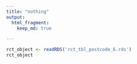 ```yaml
---
title: "nothing"
output:
  html_fragment:
    keep_md: true

---
```


```r
rct_object <- readRDS('rct_tbl_postcode_6.rds')
rct_object
```
